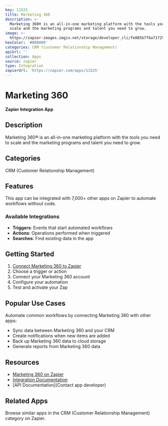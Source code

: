 ```yaml
---
key: 11525
title: Marketing 360
description: >-
  Marketing 360® is an all-in-one marketing platform with the tools you need to
  scale and the marketing programs and talent you need to grow.
image: >-
  https://zapier-images.imgix.net/storage/developer_cli/fe085b7f6a71725da5d0143fb106f0a6_2.png?auto=format%2Ccompress&ixlib=python-3.0.0&q=50
hexColor: '#000000'
categories: CRM (Customer Relationship Management)
apiUrl: ''
collection: Apps
source: zapier
type: Integration
zapierUrl: 'https://zapier.com/apps/11525'
---
```

# Marketing 360

**Zapier Integration App**

## Description

Marketing 360® is an all-in-one marketing platform with the tools you need to scale and the marketing programs and talent you need to grow.

## Categories

CRM (Customer Relationship Management)

## Features

This app can be integrated with 7,000+ other apps on Zapier to automate workflows without code.

### Available Integrations

- **Triggers**: Events that start automated workflows
- **Actions**: Operations performed when triggered
- **Searches**: Find existing data in the app

## Getting Started

1. [Connect Marketing 360 to Zapier](https://zapier.com/apps/11525)
2. Choose a trigger or action
3. Connect your Marketing 360 account
4. Configure your automation
5. Test and activate your Zap

## Popular Use Cases

Automate common workflows by connecting Marketing 360 with other apps:

- Sync data between Marketing 360 and your CRM
- Create notifications when new items are added
- Back up Marketing 360 data to cloud storage
- Generate reports from Marketing 360 data

## Resources

- [Marketing 360 on Zapier](https://zapier.com/apps/11525)
- [Integration Documentation](https://zapier.com/apps/11525/integrations)
- [API Documentation](Contact app developer)

## Related Apps

Browse similar apps in the CRM (Customer Relationship Management) category on Zapier.

